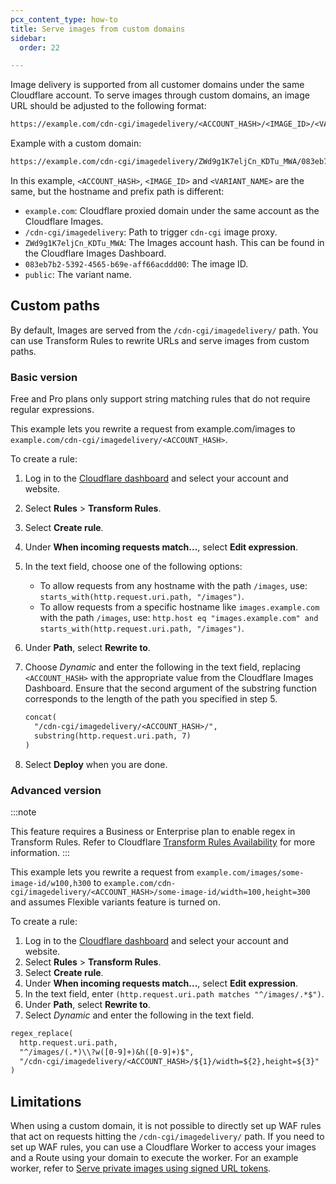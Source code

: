 ```yaml
---
pcx_content_type: how-to
title: Serve images from custom domains
sidebar:
  order: 22

---
```


Image delivery is supported from all customer domains under the same Cloudflare account. To serve images through custom domains, an image URL should be adjusted to the following format:

```txt
https://example.com/cdn-cgi/imagedelivery/<ACCOUNT_HASH>/<IMAGE_ID>/<VARIANT_NAME>
```

Example with a custom domain:

```txt
https://example.com/cdn-cgi/imagedelivery/ZWd9g1K7eljCn_KDTu_MWA/083eb7b2-5392-4565-b69e-aff66acddd00/public
```

In this example, `<ACCOUNT_HASH>`, `<IMAGE_ID>` and `<VARIANT_NAME>` are the same, but the hostname and prefix path is different:

* `example.com`: Cloudflare proxied domain under the same account as the Cloudflare Images.
* `/cdn-cgi/imagedelivery`: Path to trigger `cdn-cgi` image proxy.
* `ZWd9g1K7eljCn_KDTu_MWA`: The Images account hash. This can be found in the Cloudflare Images Dashboard.
* `083eb7b2-5392-4565-b69e-aff66acddd00`: The image ID.
* `public`: The variant name.

## Custom paths

By default, Images are served from the `/cdn-cgi/imagedelivery/` path. You can use Transform Rules to rewrite URLs and serve images from custom paths.

### Basic version

Free and Pro plans only support string matching rules that do not require regular expressions.

This example lets you rewrite a request from example.com/images to `example.com/cdn-cgi/imagedelivery/<ACCOUNT_HASH>`.

To create a rule:

1. Log in to the [Cloudflare dashboard](https://dash.cloudflare.com/login) and select your account and website.
2. Select **Rules** > **Transform Rules**.
3. Select **Create rule**.
4. Under **When incoming requests match...**, select **Edit expression**.
5. In the text field, choose one of the following options:
   - To allow requests from any hostname with the path `/images`, use: `starts_with(http.request.uri.path, "/images")`.
   - To allow requests from a specific hostname like `images.example.com` with the path `/images`, use: `http.host eq "images.example.com" and starts_with(http.request.uri.path, "/images")`.
6. Under **Path**, select **Rewrite to**.
7. Choose *Dynamic* and enter the following in the text field, replacing `<ACCOUNT_HASH>` with the appropriate value from the Cloudflare Images Dashboard. Ensure that the second argument of the substring function corresponds to the length of the path you specified in step 5.

	```txt
	concat(
	  "/cdn-cgi/imagedelivery/<ACCOUNT_HASH>/",
	  substring(http.request.uri.path, 7)
	)
	```

8. Select **Deploy** when you are done.

### ​​Advanced version

:::note

This feature requires a Business or Enterprise plan to enable regex in Transform Rules. Refer to Cloudflare [Transform Rules Availability](/rules/transform/#availability) for more information. 
:::

This example lets you rewrite a request from `example.com/images/some-image-id/w100,h300` to `example.com/cdn-cgi/imagedelivery/<ACCOUNT_HASH>/some-image-id/width=100,height=300` and assumes Flexible variants feature is turned on.

To create a rule:

1. Log in to the [Cloudflare dashboard](https://dash.cloudflare.com/login) and select your account and website.
2. Select **Rules** > **Transform Rules**.
3. Select **Create rule**.
4. Under **When incoming requests match...**, select **Edit expression**.
5. In the text field, enter `(http.request.uri.path matches "^/images/.*$")`.
6. Under **Path**, select **Rewrite to**.
7. Select *Dynamic* and enter the following in the text field.

```txt
regex_replace(
  http.request.uri.path,
  "^/images/(.*)\\?w([0-9]+)&h([0-9]+)$",
  "/cdn-cgi/imagedelivery/<ACCOUNT_HASH>/${1}/width=${2},height=${3}"
)
```

## Limitations

When using a custom domain, it is not possible to directly set up WAF rules that act on requests hitting the `/cdn-cgi/imagedelivery/` path. If you need to set up WAF rules, you can use a Cloudflare Worker to access your images and a Route using your domain to execute the worker. For an example worker, refer to [Serve private images using signed URL tokens](/images/manage-images/serve-images/serve-private-images/).
